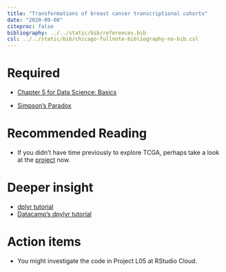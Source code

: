 ```yaml
---
title: "Transformations of breast cancer transcriptional cohorts"
date: "2020-09-08"
citeproc: false
bibliography: ../../static/bib/references.bib
csl: ../../static/bib/chicago-fullnote-bibliography-no-bib.csl
---
```



# Required

- [Chapter 5 for Data Science: Basics](https://r4ds.had.co.nz/)

- [Simpson's Paradox](https://www.youtube.com/watch?v=ebEkn-BiW5k)


# Recommended Reading

- If you didn't have time previously to explore TCGA, perhaps take a look at the [project](https://www.cancer.gov/about-nci/organization/ccg/research/structural-genomics/tcga) now.


# Deeper insight

- [dplyr tutorial](https://dplyr.tidyverse.org/)
- [Datacamp's dpylyr tutorial](https://www.datacamp.com/courses/data-manipulation-with-dplyr-in-r)

# Action items  

- You might investigate the code in Project L05 at RStudio Cloud. 

